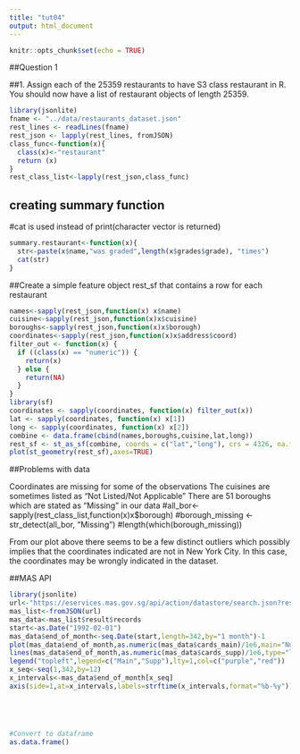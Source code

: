 ---
title: "tut04"
output: html_document
---

```{r setup, include=FALSE}
knitr::opts_chunk$set(echo = TRUE)
```

##Question 1

##1. Assign each of the 25359 restaurants to have S3 class restaurant in R. You should now have a list of restaurant objects of length 25359.
```{r}
library(jsonlite)
fname <- "../data/restaurants_dataset.json"
rest_lines <- readLines(fname)
rest_json <- lapply(rest_lines, fromJSON)
class_func<-function(x){
  class(x)<-"restaurant"
  return (x)
}
rest_class_list<-lapply(rest_json,class_func)
```

## creating summary function

#cat is used instead of print(character vector is returned)
```{r}
summary.restaurant<-function(x){
  str<-paste(x$name,"was graded",length(x$grades$grade), "times")
  cat(str)
}
```
##Create a simple feature object rest_sf that contains a row for each restaurant
```{r}
names<-sapply(rest_json,function(x) x$name)
cuisine<-sapply(rest_json,function(x)x$cuisine)
boroughs<-sapply(rest_json,function(x)x$borough)
coordinates<-sapply(rest_json,function(x)x$address$coord)
filter_out <- function(x) {
  if ((class(x) == "numeric")) {
    return(x)
  } else {
    return(NA)
  }
}
library(sf)
coordinates <- sapply(coordinates, function(x) filter_out(x))
lat <- sapply(coordinates, function(x) x[1])
long <- sapply(coordinates, function(x) x[2])
combine <- data.frame(cbind(names,boroughs,cuisine,lat,long))
rest_sf <- st_as_sf(combine, coords = c("lat","long"), crs = 4326, na.fail = FALSE)
plot(st_geometry(rest_sf),axes=TRUE)
```
##Problems with data

Coordinates are  missing for some of the observations
The cuisines are sometimes listed as "Not Listed/Not Applicable"
There are 51 boroughs which are stated as "Missing" in our data
#all_bor<-sapply(rest_class_list,function(x)x$borough)
#borough_missing <- str_detect(all_bor, "Missing")
#length(which(borough_missing))

From our plot above there seems to be a few distinct outliers which possibly implies that the coordinates indicated are not in New York City. In this case, the coordinates may be wrongly indicated in the dataset.

##MAS API
```{r}
library(jsonlite)
url<-"https://eservices.mas.gov.sg/api/action/datastore/search.json?resource_id=7f1363cc-3875-4e03-a389-fc47342bb840&limit=342"
mas_list<-fromJSON(url)
mas_data<-mas_list$result$records
start<-as.Date("1992-02-01")
mas_data$end_of_month<-seq.Date(start,length=342,by="1 month")-1
plot(mas_data$end_of_month,as.numeric(mas_data$cards_main)/1e6,main="Number of cards",type="l",xlab="Month",ylab="No.of cards(millions)",col="purple",las=2,xaxt='n')
lines(mas_data$end_of_month,as.numeric(mas_data$cards_supp)/1e6,type="l",col="red")
legend("topleft",legend=c("Main","Supp"),lty=1,col=c("purple","red"))
x_seq<-seq(1,342,by=12)
x_intervals<-mas_data$end_of_month[x_seq]
axis(side=1,at=x_intervals,labels=strftime(x_intervals,format="%b-%y"))





#Convert to dataframe
as.data.frame()

















```